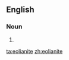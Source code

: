 ==English==

===Noun===
{{head|en|noun}}

# {{alternative spelling of|aeolianite|lang=en}}

[[ta:eolianite]]
[[zh:eolianite]]
